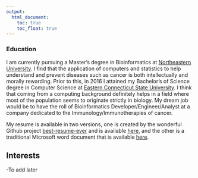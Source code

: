 ```yaml
---
output:
  html_document:
    toc: true
    toc_float: true
---
```


<link rel="stylesheet" href="styles.css" type="text/css">


### Education
I am currently pursuing a Master's degree in Bioinformatics at [Northeastern University](https://www.northeastern.edu/bioinformatics/). I find that the application of computers and statistics to help understand and prevent diseases such as cancer is both intellectually and morally rewarding. Prior to this, in 2016 I attained my Bachelor's of Science degree in Computer Science at [Eastern Connecticut State University](http://www.easternct.edu/computerscience/). I think that coming from a computing background definitely helps in a field where most of the population seems to originate strictly in biology. My dream job would be to have the roll of Bioinformatics Developer/Engineer/Analyst at a company dedicated to the Immunology/Immunotherapies of cancer. 

My resume is available in two versions, one is created by the wonderful Github project [best-resume-ever](https://github.com/salomonelli/best-resume-ever) and is available [here](files/Resume.pdf), and the other is a traditional Microsoft word document that is available [here](files/Resume2018.doc).

## Interests
-To add later
